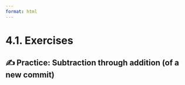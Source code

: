 ```yaml
---
format: html
---
```


<script src='../../src/quiz.js'></script>

# 4.1. Exercises

## ✍️ Practice: Subtraction through addition (of a new commit)

<div id='mcq1'></div>
<script>
    generateQuiz(
        'mcq1',
        'Question 1',
        'Which of the following statements are TRUE about <code>git revert</code>?',
        {
        'This command creates a new commit that undoes the changes from previous commits.': 'That’s right, but there is also another correct option!',
        'This command undoes the changes in your project up to the commit hash that you have specified.': 'That’s right, but there is also another correct option!',
        'This command makes the history of the project shorter by deleting commits': 'Resetting deletes commits, but reverting does not.',
        'This command is used to undo changes in your working directory that have not been committed yet.': 'We cannot use revert for this task.',
        'The first and second options are both correct': '',
        'The first and third options are both correct': 'Is the third options really correct?',
        },
        'The first and second options are both correct',
    );
</script>
